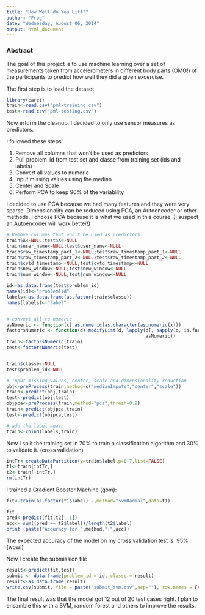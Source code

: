 ```yaml
---
title: "How Well do You Lift?"
author: "Frog"
date: "Wednesday, August 06, 2014"
output: html_document
---
```


### Abstract

The goal of this project is to use machine learning over a set of measurements taken from 
accelerometers in different body parts (OMG!) of the participants to predict how well they
did a given excercise.

The first step is to load the dataset

```r
library(caret)
train<-read.csv("pml-training.csv")
test<-read.csv("pml-testing.csv")
```

Now erform the cleanup. I decided to only use sensor measures as predictors.

I followed these steps:

1. Remove all columns that won't be used as predictors
2. Pull problem_id from test set and classe from training set (ids and labels)
3. Convert all values to numeric
4. Input missing values using the median
5. Center and Scale
6. Perform PCA to keep 90% of the variability

I decided to use PCA because we had many features and they were very sparse. Dimensionality
can be reduced using PCA, an Autoencoder or other methods. I choose PCA because it is what 
we used in this course. (I suspect an Autoencoder will work better!)

```r
# Remove columns that won't be used as predictors
train$X<-NULL;test$X<-NULL
train$user_name<-NULL;test$user_name<-NULL
train$raw_timestamp_part_1<-NULL;test$raw_timestamp_part_1<-NULL
train$raw_timestamp_part_2<-NULL;test$raw_timestamp_part_2<-NULL
train$cvtd_timestamp<-NULL;test$cvtd_timestamp<-NULL
train$new_window<-NULL;test$new_window<-NULL
train$num_window<-NULL;test$num_window<-NULL

id<-as.data.frame(test$problem_id)
names(id)<-"problem)id"
labels<-as.data.frame(as.factor(train$classe))
names(labels)<-"label"


# convert all to numeric
asNumeric <- function(x) as.numeric(as.character(as.numeric(x)))
factorsNumeric <- function(d) modifyList(d, lapply(d[, sapply(d, is.factor)],   
                                                   asNumeric))
train<-factorsNumeric(train)
test<-factorsNumeric(test)


train$classe<-NULL
test$problem_id<-NULL

# Input missing values, center, scale and dimensionality reduction
obj<-preProcess(train,method=c("medianImpute","center","scale"))
train<-predict(obj,train)
test<-predict(obj,test)
objpca<-preProcess(train,method="pca",thresh=0.9)
train<-predict(objpca,train)
test<-predict(objpca,test)

# add the label again
train<-cbind(labels,train)
```

Now I split the training set in 70% to train a classification algorithm and 30% to validate it. (cross validation)

```r
intTr<-createDataPartition(y=train$label,p=0.7,list=FALSE)
t1<-train[intTr,]
t2<-train[-intTr,]
rm(intTr)
```

I trained a Gradient Booster Machine (gbm):

```r
fit<-train(as.factor(t1$label)~.,method="svmRadial",data=t1)
```

```r
fit
pred<-predict(fit,t2[,-1])
acc<- sum((pred == t2$label))/length(t2$label)
print (paste("Accuracy for ",method,":",acc))
```

The expected accuracy of the model on my cross validation test is: 95% (wow!)

Now I create the submission file

```r
result<-predict(fit,test)
submit <- data.frame(problem_id = id, classe = result)
result<-as.data.frame(result)
write.csv(submit, file = paste("submit_svm.csv",sep=""), row.names = FALSE)
```

The final result was that the model got 12 out of 20 test cases right. I plan to ensamble this
with a SVM, random forest and others to improve the results.

